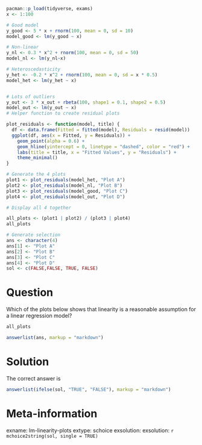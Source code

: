 ```r
pacman::p_load(tidyverse, exams)
x <- 1:100

# Good model
y_good <- 5 * x + rnorm(100, mean = 0, sd = 10)
model_good <- lm(y_good ~ x)

# Non-linear
y_nl <- 0.3 * x^2 + rnorm(100, mean = 0, sd = 50)
model_nl <- lm(y_nl~x)

# Heteroscedasticity
y_het <- -0.2 * x^2 + rnorm(100, mean = 0, sd = x * 0.5)
model_het <- lm(y_het ~ x)


# Lots of outliers
y_out <- 3 * x_out + rbeta(100, shape1 = 0.1, shape2 = 0.5)
model_out <- lm(y_out ~ x)
# Helper function to create residual plots

plot_residuals <- function(model, title) {
  df <- data.frame(Fitted = fitted(model), Residuals = resid(model))
  ggplot(df, aes(x = Fitted, y = Residuals)) +
    geom_point(alpha = 0.6) +
    geom_hline(yintercept = 0, linetype = "dashed", color = "red") +
    labs(title = title, x = "Fitted Values", y = "Residuals") +
    theme_minimal()
}

# Generate the 4 plots
plot1 <- plot_residuals(model_het, "Plot A")
plot2 <- plot_residuals(model_nl, "Plot B")
plot3 <- plot_residuals(model_good, "Plot C")
plot4 <- plot_residuals(model_out, "Plot D")

# Display all 4 together

all_plots <- (plot1 | plot2) / (plot3 | plot4)
all_plots

# Generate selection
ans <- character(4)
ans[1] <- "Plot A"
ans[2] <- "Plot B"
ans[3] <- "Plot C"
ans[4] <- "Plot D"
sol <- c(FALSE,FALSE, TRUE, FALSE)

```

Question
==================
Which of the plots below shows that linearity is a reasonable assumption for a linear regression model?

```r
all_plots
```


```r
answerlist(ans, markup = "markdown")
```


Solution
=================
The correct answer is

```r
answerlist(ifelse(sol, "TRUE", "FALSE"), markup = "markdown")
```



Meta-information
================
exname: lm-linearity-plots
extype: schoice
exsolution: exsolution: `r mchoice2string(sol, single = TRUE)`